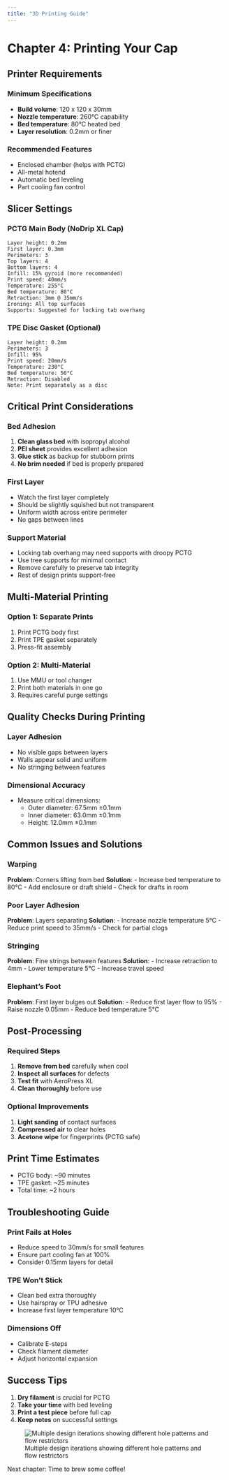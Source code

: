 ```yaml
---
title: "3D Printing Guide"
---
```


# Chapter 4: Printing Your Cap

## Printer Requirements

### Minimum Specifications
- **Build volume**: 120 x 120 x 30mm
- **Nozzle temperature**: 260°C capability
- **Bed temperature**: 80°C heated bed
- **Layer resolution**: 0.2mm or finer

### Recommended Features
- Enclosed chamber (helps with PCTG)
- All-metal hotend
- Automatic bed leveling
- Part cooling fan control

## Slicer Settings

### PCTG Main Body (NoDrip XL Cap)

```
Layer height: 0.2mm
First layer: 0.3mm
Perimeters: 3
Top layers: 4
Bottom layers: 4
Infill: 15% gyroid (more recommended)
Print speed: 40mm/s
Temperature: 255°C
Bed temperature: 80°C
Retraction: 3mm @ 35mm/s
Ironing: All top surfaces
Supports: Suggested for locking tab overhang
```

### TPE Disc Gasket (Optional)

```
Layer height: 0.2mm
Perimeters: 3
Infill: 95%
Print speed: 20mm/s
Temperature: 230°C
Bed temperature: 50°C
Retraction: Disabled
Note: Print separately as a disc
```

## Critical Print Considerations

### Bed Adhesion
1. **Clean glass bed** with isopropyl alcohol
2. **PEI sheet** provides excellent adhesion
3. **Glue stick** as backup for stubborn prints
4. **No brim needed** if bed is properly prepared

### First Layer
- Watch the first layer completely
- Should be slightly squished but not transparent
- Uniform width across entire perimeter
- No gaps between lines

### Support Material
- Locking tab overhang may need supports with droopy PCTG
- Use tree supports for minimal contact
- Remove carefully to preserve tab integrity
- Rest of design prints support-free

## Multi-Material Printing

### Option 1: Separate Prints
1. Print PCTG body first
2. Print TPE gasket separately
3. Press-fit assembly

### Option 2: Multi-Material
1. Use MMU or tool changer
2. Print both materials in one go
3. Requires careful purge settings

## Quality Checks During Printing

### Layer Adhesion
- No visible gaps between layers
- Walls appear solid and uniform
- No stringing between features

### Dimensional Accuracy
- Measure critical dimensions:
  - Outer diameter: 67.5mm ±0.1mm
  - Inner diameter: 63.0mm ±0.1mm
  - Height: 12.0mm ±0.1mm

## Common Issues and Solutions

### Warping
**Problem**: Corners lifting from bed
**Solution**: 
- Increase bed temperature to 80°C
- Add enclosure or draft shield
- Check for drafts in room

### Poor Layer Adhesion
**Problem**: Layers separating
**Solution**:
- Increase nozzle temperature 5°C
- Reduce print speed to 35mm/s
- Check for partial clogs

### Stringing
**Problem**: Fine strings between features
**Solution**:
- Increase retraction to 4mm
- Lower temperature 5°C
- Increase travel speed

### Elephant's Foot
**Problem**: First layer bulges out
**Solution**:
- Reduce first layer flow to 95%
- Raise nozzle 0.05mm
- Reduce bed temperature 5°C

## Post-Processing

### Required Steps
1. **Remove from bed** carefully when cool
2. **Inspect all surfaces** for defects
3. **Test fit** with AeroPress XL
4. **Clean thoroughly** before use

### Optional Improvements
1. **Light sanding** of contact surfaces
2. **Compressed air** to clear holes
3. **Acetone wipe** for fingerprints (PCTG safe)

## Print Time Estimates

- PCTG body: ~90 minutes
- TPE gasket: ~25 minutes
- Total time: ~2 hours

## Troubleshooting Guide

### Print Fails at Holes
- Reduce speed to 30mm/s for small features
- Ensure part cooling fan at 100%
- Consider 0.15mm layers for detail

### TPE Won't Stick
- Clean bed extra thoroughly
- Use hairspray or TPU adhesive
- Increase first layer temperature 10°C

### Dimensions Off
- Calibrate E-steps
- Check filament diameter
- Adjust horizontal expansion

## Success Tips

1. **Dry filament** is crucial for PCTG
2. **Take your time** with bed leveling
3. **Print a test piece** before full cap
4. **Keep notes** on successful settings

![Multiple design iterations showing different hole patterns and flow restrictors](images/IMG_0051.jpeg)

Next chapter: Time to brew some coffee!